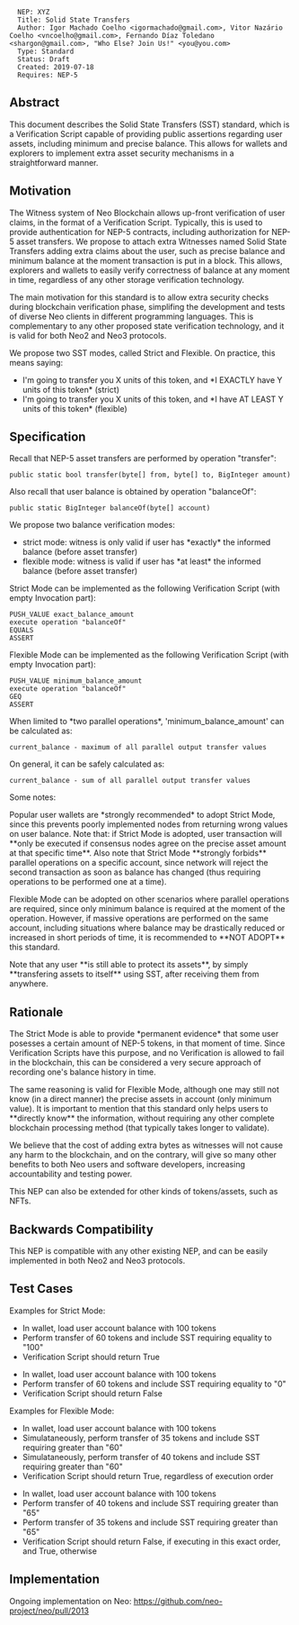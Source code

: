 <pre>
  NEP: XYZ
  Title: Solid State Transfers
  Author: Igor Machado Coelho <igormachado@gmail.com>, Vitor Nazário Coelho <vncoelho@gmail.com>, Fernando Díaz Toledano <shargon@gmail.com>, "Who Else? Join Us!" <you@you.com>
  Type: Standard
  Status: Draft
  Created: 2019-07-18
  Requires: NEP-5
</pre>

==Abstract==

This document describes the Solid State Transfers (SST) standard, which is a Verification Script
capable of providing public assertions regarding user assets, including minimum and precise balance.
This allows for wallets and explorers to implement extra asset security mechanisms in a straightforward manner.

==Motivation==

The Witness system of Neo Blockchain allows up-front verification of user claims, in the format of a Verification Script.
Typically, this is used to provide authentication for NEP-5 contracts, including authorization for NEP-5 asset transfers.
We propose to attach extra Witnesses named Solid State Transfers adding extra claims about the user, 
such as precise balance and minimum balance at the moment transaction is put in a block.
This allows, explorers and wallets to easily verify correctness of balance at any moment in time, regardless of any other
storage verification technology. 

The main motivation for this standard is to allow extra security checks during blockchain verification phase, simplifing the development
and tests of diverse Neo clients in different programming languages.
This is complementary to any other proposed state verification technology, and it is valid for both Neo2 and Neo3 protocols.

We propose two SST modes, called Strict and Flexible.
On practice, this means saying:

* I'm going to transfer you X units of this token, and *I EXACTLY have Y units of this token* (strict)
* I'm going to transfer you X units of this token, and *I have AT LEAST Y units of this token* (flexible)

==Specification==

Recall that NEP-5 asset transfers are performed by operation "transfer":

<pre>
public static bool transfer(byte[] from, byte[] to, BigInteger amount)
</pre>

Also recall that user balance is obtained by operation "balanceOf":

<pre>
public static BigInteger balanceOf(byte[] account)
</pre>

We propose two balance verification modes:
* strict mode: witness is only valid if user has *exactly* the informed balance (before asset transfer)
* flexible mode: witness is valid if user has *at least* the informed balance (before asset transfer)

Strict Mode can be implemented as the following Verification Script (with empty Invocation part):

<code>
PUSH_VALUE exact_balance_amount<br>
execute operation "balanceOf"<br>
EQUALS<br>
ASSERT<br>
</code>

Flexible Mode can be implemented as the following Verification Script (with empty Invocation part):

<code>
PUSH_VALUE minimum_balance_amount<br>
execute operation "balanceOf"<br>
GEQ<br>
ASSERT<br>
</code>

When limited to *two parallel operations*, 'minimum_balance_amount' can be calculated as:

<code>
current_balance - maximum of all parallel output transfer values
</code>

On general, it can be safely calculated as:

<code>
current_balance - sum of all parallel output transfer values
</code>

Some notes:

Popular user wallets are *strongly recommended* to adopt Strict Mode, since this prevents poorly implemented nodes
from returning wrong values on user balance. Note that: if Strict Mode is adopted, user transaction will **only be executed
if consensus nodes agree on the precise asset amount at that specific time**.
Also note that Strict Mode **strongly forbids** parallel operations on a specific account, since network will reject the second
transaction as soon as balance has changed (thus requiring operations to be performed one at a time).

Flexible Mode can be adopted on other scenarios where parallel operations are required, since only minimum balance is required
at the moment of the operation. However, if massive operations are performed on the same account, including situations where balance
may be drastically reduced or increased in short periods of time, it is recommended to **NOT ADOPT** this standard.

Note that any user **is still able to protect its assets**, by simply **transfering assets to itself** using SST, after receiving them from anywhere.

==Rationale==

The Strict Mode is able to provide *permanent evidence* that some user posesses a certain amount of NEP-5 tokens, in that moment of time.
Since Verification Scripts have this purpose, and no Verification is allowed to fail in the blockchain, this can be considered a very secure
approach of recording one's balance history in time.

The same reasoning is valid for Flexible Mode, although one may still not know (in a direct manner) the precise assets in account (only minimum value).
It is important to mention that this standard only helps users to **directly know** the information, without requiring any other complete blockchain processing
method (that typically takes longer to validate).

We believe that the cost of adding extra bytes as witnesses will not cause any harm to the blockchain, and on the contrary, will give so many other benefits 
to both Neo users and software developers, increasing accountability and testing power.

This NEP can also be extended for other kinds of tokens/assets, such as NFTs.

==Backwards Compatibility==

This NEP is compatible with any other existing NEP, and can be easily implemented in both Neo2 and Neo3 protocols.

==Test Cases==

Examples for Strict Mode:

* In wallet, load user account balance with 100 tokens
* Perform transfer of 60 tokens and include SST requiring equality to "100"
* Verification Script should return True

* In wallet, load user account balance with 100 tokens
* Perform transfer of 60 tokens and include SST requiring equality to "0"
* Verification Script should return False

Examples for Flexible Mode:

* In wallet, load user account balance with 100 tokens
* Simulataneously, perform transfer of 35 tokens and include SST requiring greater than "60"
* Simulataneously, perform transfer of 40 tokens and include SST requiring greater than "60"
* Verification Script should return True, regardless of execution order

* In wallet, load user account balance with 100 tokens
* Perform transfer of 40 tokens and include SST requiring greater than "65"
* Perform transfer of 35 tokens and include SST requiring greater than "65"
* Verification Script should return False, if executing in this exact order, and True, otherwise


==Implementation==

Ongoing implementation on Neo: https://github.com/neo-project/neo/pull/2013
